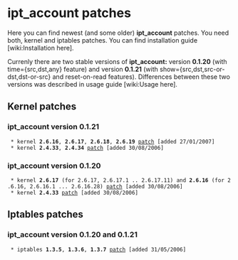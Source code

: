 = ipt_account patches =

Here you can find newest (and some older) '''ipt_account''' patches. You need both, kernel and iptables patches. You can find installation guide [wiki:Installation here].

Currenly there are two stable versions of '''ipt_account:''' version '''0.1.20''' (with time={src,dst,any} feature) and version '''0.1.21''' (with show={src,dst,src-or-dst,dst-or-src} and reset-on-read features). Differences between these two versions was described in usage guide [wiki:Usage here].

== Kernel patches ==

=== ipt_account version 0.1.21 ===
  * kernel '''2.6.16''', '''2.6.17''', '''2.6.18''', '''2.6.19''' [http://www.svn.barbara.eu.org/ipt_account/attachment/wiki/Patches/ipt_account-0.1.21-kernel-2.6.19.patch?format=raw patch] [added 27/01/2007]
  * kernel '''2.4.33''', '''2.4.34''' [http://www.svn.barbara.eu.org/ipt_account/attachment/wiki/Patches/ipt_account-0.1.21-kernel-2.4.33.patch?format=raw patch] [added 30/08/2006]

=== ipt_account version 0.1.20 ===
  * kernel '''2.6.17''' (for 2.6.17, 2.6.17.1 .. 2.6.17.11) and '''2.6.16''' (for 2.6.16, 2.6.16.1 ... 2.6.16.28) [http://www.svn.barbara.eu.org/ipt_account/attachment/wiki/Patches/ipt_account-0.1.20-kernel-2.6.17.11.patch?format=raw patch] [added 30/08/2006]
  * kernel '''2.4.33''' [http://www.svn.barbara.eu.org/ipt_account/attachment/wiki/Patches/ipt_account-0.1.20-kernel-2.4.33.patch?format=raw patch] [added 30/08/2006]

== Iptables patches ==

=== ipt_account version 0.1.20 and 0.1.21 ===
  * iptables '''1.3.5''', '''1.3.6''', '''1.3.7''' [http://www.svn.barbara.eu.org/ipt_account/attachment/wiki/Patches/ipt_account-iptables-1.3.5.patch?format=raw patch] [added 31/05/2006]